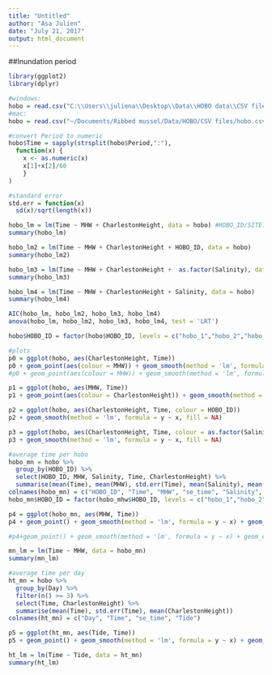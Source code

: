 ```yaml
---
title: "Untitled"
author: "Asa Julien"
date: "July 21, 2017"
output: html_document
---
```


##Inundation period
```r
library(ggplot2)
library(dplyr)

#windows:
hobo = read.csv("C:\\Users\\juliena\\Desktop\\Data\\HOBO data\\CSV files\\hobo.csv", as.is = T)
#mac: 
hobo = read.csv("~/Documents/Ribbed mussel/Data/HOBO/CSV files/hobo.csv", as.is = T)

#convert Period to numeric
hobo$Time = sapply(strsplit(hobo$Period,":"),
  function(x) {
    x <- as.numeric(x)
    x[1]+x[2]/60
    }
)

#standard error
std.err = function(x)
  sd(x)/sqrt(length(x))

hobo_lm = lm(Time ~ MHW + CharlestonHeight, data = hobo) #HOBO_ID/SITE???
summary(hobo_lm)

hobo_lm2 = lm(Time ~ MHW + CharlestonHeight + HOBO_ID, data = hobo)
summary(hobo_lm2)

hobo_lm3 = lm(Time ~ MHW + CharlestonHeight +  as.factor(Salinity), data = hobo)
summary(hobo_lm3)

hobo_lm4 = lm(Time ~ MHW + CharlestonHeight + Salinity, data = hobo)
summary(hobo_lm4)

AIC(hobo_lm, hobo_lm2, hobo_lm3, hobo_lm4)
anova(hobo_lm, hobo_lm2, hobo_lm3, hobo_lm4, test = 'LRT')

hobo$HOBO_ID = factor(hobo$HOBO_ID, levels = c("hobo_1","hobo_2","hobo_3","hobo_4","hobo_5","hobo_6","hobo_7","hobo_8","hobo_9","hobo_10","hobo_11","hobo_12"))

#plots
p0 = ggplot(hobo, aes(CharlestonHeight, Time))
p0 + geom_point(aes(colour = MHW)) + geom_smooth(method = 'lm', formula = y ~ x)
#p0 + geom_point(aes(colour = MHW)) + geom_smooth(method = 'lm', formula = y ~ x) + labs(x = "Tidal height (m)", y = "Time (h)") + theme_bw() + theme(panel.border = element_blank(), panel.grid.major = element_blank(),panel.grid.minor = element_blank(), axis.line = element_line(colour = "black"))+theme(axis.title = element_text(size = 18), strip.text = element_text(size=15), axis.text.x = element_text(size=15), axis.text.y = element_text(size = 15)) + ylim(0,7)

p1 = ggplot(hobo, aes(MHW, Time))
p1 + geom_point(aes(colour = CharlestonHeight)) + geom_smooth(method = 'lm', formula = y ~ x)

p2 = ggplot(hobo, aes(CharlestonHeight, Time, colour = HOBO_ID))
p2 + geom_smooth(method = 'lm', formula = y ~ x, fill = NA)

p3 = ggplot(hobo, aes(CharlestonHeight, Time, colour = as.factor(Salinity)))
p3 + geom_smooth(method = 'lm', formula = y ~ x, fill = NA)

#average time per hobo
hobo_mn = hobo %>%
  group_by(HOBO_ID) %>%
  select(HOBO_ID, MHW, Salinity, Time, CharlestonHeight) %>%
  summarise(mean(Time), mean(MHW), std.err(Time), mean(Salinity), mean(CharlestonHeight))
colnames(hobo_mn) = c("HOBO_ID", "Time", "MHW", "se_time", "Salinity", "Tide")
hobo_mn$HOBO_ID = factor(hobo_mhw$HOBO_ID, levels = c("hobo_1","hobo_2","hobo_3","hobo_4","hobo_5","hobo_6","hobo_7","hobo_8","hobo_9","hobo_10","hobo_11","hobo_12"))

p4 = ggplot(hobo_mn, aes(MHW, Time))
p4 + geom_point() + geom_smooth(method = 'lm', formula = y ~ x) + geom_errorbar(aes(ymin = Time - se_time, ymax = Time + se_time)) + labs(x = "Elevation from MHW (m)", y = "Time (h)")

#p4+geom_point() + geom_smooth(method = 'lm', formula = y ~ x) + geom_errorbar(aes(ymin = Time - se_time, ymax = Time + se_time)) + labs(x = "Elevation from MHW (m)", y = "Time (h)") + theme_bw() + theme(panel.border = element_blank(), panel.grid.major = element_blank(), panel.grid.minor = element_blank(), axis.line = element_line(colour = "black"))+theme(axis.title = element_text(size = 18), strip.text = element_text(size=15), axis.text.x = element_text(size=15), axis.text.y = element_text(size = 15)) + ylim(0,5)

mn_lm = lm(Time ~ MHW, data = hobo_mn)
summary(mn_lm)

#average time per day
ht_mn = hobo %>%
  group_by(Day) %>%
  filter(n() >= 3) %>%
  select(Time, CharlestonHeight) %>%
  summarise(mean(Time), std.err(Time), mean(CharlestonHeight))
colnames(ht_mn) = c("Day", "Time", "se_time", "Tide")

p5 = ggplot(ht_mn, aes(Tide, Time))
p5 + geom_point() + geom_smooth(method = 'lm', formula = y ~ x) + geom_errorbar(aes(ymin = Time - se_time, ymax = Time + se_time)) + labs(x = "Tidal height (m)", y = "Time (h)")

ht_lm = lm(Time ~ Tide, data = ht_mn)
summary(ht_lm)
```


